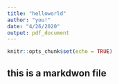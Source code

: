 ```yaml
---
title: "helloworld"
author: "you!"
date: "4/26/2020"
output: pdf_document
---
```


```r
knitr::opts_chunk$set(echo = TRUE)
```

## this is a markdwon file
